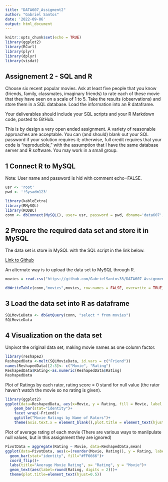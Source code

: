 ---
title: "DATA607_Assigment2"
author: "Gabriel Santos"
date: '2022-09-06'
output: html_document
---


```{r setup, include=FALSE}
knitr::opts_chunk$set(echo = TRUE)
library(ggplot2)
library(RCurl)
library(plyr)
library(dplyr)
library(visdat)
```

## Assignement 2 - SQL and R

Choose six recent popular movies. Ask at least five people that you know (friends, family, classmates, imaginary friends) to rate each of these movie that they have seen on a scale of 1 to 5. Take the results (observations) and store them in a SQL database. Load the information into an R dataframe.

Your deliverables should include your SQL scripts and your R Markdown code, posted to GitHub.

This is by design a very open ended assignment. A variety of reasonable approaches are acceptable. You can (and should) blank out your SQL password if your solution requires it; otherwise, full credit requires that your code is “reproducible,” with the assumption that I have the same database server and R software.
You may work in a small group.

## 1 Connect R to MySQL
Note: User name and password is hid with comment echo=FALSE.
```{r password, echo=FALSE}
usr <- 'root'
pwd <- '!Sysadm123'
```

```{r SQL Connection}
library(kableExtra)
library(RMySQL)
library(RODBC)
conn <- dbConnect(MySQL(), user= usr, password = pwd, dbname='data607', host='localhost')
```

## 2 Prepare the required data set and store it in MySQL

The data set is store in MySQL with the SQL script in the link below. 

[Link to Github](https://github.com/GabrielSantos33/DATA607-Assignment-2/blob/main/Movie_data.sql)

An alternate way is to upload the data set to MySQL through R.
```{r SQL Write SQL Table}
movies = read.csv("https://github.com/GabrielSantos33/DATA607-Assignment-2/blob/main/Movies.csv")

dbWriteTable(conn,"movies",movies, row.names = FALSE, overwrite = TRUE)
```

## 3 Load the data set into R as dataframe
```{r Read SQL table as dataframe}
SQLMovieData <- dbGetQuery(conn, "select * from movies")
SQLMovieData
```


## 4 Visualization on the data set
Unpivot the original data set, making movie names as one column factor.
```{r data manlipulation}
library(reshape2)
ReshapedData <-melt(SQLMovieData, id.vars = c("Friend"))
names(ReshapedData)[2:3]<- c("Movie", "Rating")
ReshapedData$Rating<-as.numeric(ReshapedData$Rating)
ReshapedData
```


Plot of Ratings by each rator, rating score = 0 stand for null value (the rator haven't watch the movie so no rating is given).
```{r Plot 1}
library(ggplot2)
ggplot(data=ReshapedData, aes(x=Movie, y = Rating, fill = Movie, label = Rating))+
    geom_bar(stat="identity")+ 
    facet_wrap(~Friend)+
    ggtitle("Movie Ratings by Name of Rators")+
    theme(axis.text.x = element_blank(),plot.title = element_text(hjust=0.5),legend.position = "right")
```



Plot of average rating of each movie (There are various ways to manlipulate null values, but in this assignment they are ignored)
```{r Plot 2}
PivotData = aggregate(Rating ~ Movie, data=ReshapedData,mean)
ggplot(data=PivotData, aes(x=(reorder(Movie, Rating)), y = Rating, label = Rating))+
  geom_bar(stat="identity", fill="#FF6666")+
  coord_flip()+
  labs(title="Average Movie Rating", x= "Rating", y = "Movie")+
  geom_text(aes(label=round(Rating, digits = 2)))+
  theme(plot.title=element_text(hjust=0.5))
```
